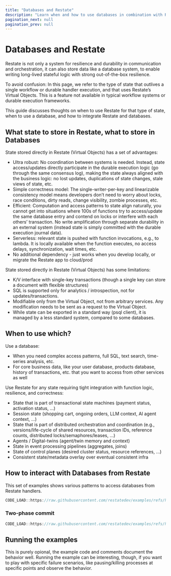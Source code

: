 ```yaml
---
title: "Databases and Restate"
description: "Learn when and how to use databases in combination with Restate."
pagination_next: null
pagination_prev: null
---
```


# Databases and Restate

Restate is not only a system for resilience and durability in communication and orchestration, it can also store data like a database system, to enable writing long-lived stateful logic with strong out-of-the-box resilience.

To avoid confusion: In this page, we refer to the type of state that outlives a single workflow or durable handler execution, and that uses Restate’s Virtual Objects. This is a feature not available in typical workflow systems or durable execution frameworks.

This guide discusses thoughts on when to use Restate for that type of state, when to use a database, and how to integrate Restate and databases.



## What state to store in Restate, what to store in Databases

State stored directly in Restate (Virtual Objects) has a set of advantages:
- Ultra robust: No coordination between systems is needed. Instead, state access/updates directly participate in the durable execution logic (go through the same consensus log), making the state always aligned with the business logic: no lost updates, duplications of state changes, stale views of state, etc.
- Simple correctness model: The single-writer-per-key and linearizable consistency model means developers don’t need to worry about locks, race conditions, dirty reads, change visibility, zombie processes, etc.
- Efficient: Computation and access patterns to state align naturally, you cannot get into situations where 100s of functions try to access/update the same database entry and contend on locks or interfere with each others’ transaction.
No write amplification through separate durability in an external system (instead state is simply committed with the durable execution journal data).
- Serverless: relevant state is pushed with function invocations, e.g., to lambda. It is locally available when the function executes, no access delays, synchronization, wait times, etc.
- No additional dependency - just works when you develop locally, or migrate the Restate app to cloud/prod

State stored directly in Restate (Virtual Objects) has some limitations:
- K/V interface with single-key transactions (though a single key can store a document with flexible structures)
- SQL is supported only for analytics / introspection, not for updates/transactions.
- Modifiable only from the Virtual Object, not from arbitrary services. Any modification needs to be sent as a request to the Virtual Object.
- While state can be exported in a standard way (psql client), it is managed by a less standard system, compared to some databases.

## When to use which?

Use a database:
- When you need complex access patterns, full SQL, text search, time-series analysis, etc.
- For core business data, like your user database, products database, history of transactions, etc. that you want to access from other services as well

Use Restate for any state requiring tight integration with function logic, resilience, and correctness:
- State that is part of transactional state machines (payment status, activation status, ...)
- Session state (shopping cart, ongoing orders, LLM context, AI agent context, ...)
- State that is part of distributed orchestration and coordination (e.g., versions/life-cycle of shared resources, transaction IDs, reference counts, distributed locks/semaphores/leases, ...)
- Agents / Digital-twins (agent/twin memory and context)
- State in event processing pipelines (aggregates, joins)
- State of control planes (desired cluster status, resource references, ...)
- Consistent state/metadata overlay over eventual consistent infra


## How to interact with Databases from Restate

This set of examples shows various patterns to access databases from Restate handlers.

```ts https://github.com/restatedev/examples/blob/main/typescript/patterns-use-cases/src/database/main.ts
CODE_LOAD::https://raw.githubusercontent.com/restatedev/examples/refs/heads/main/typescript/patterns-use-cases/src/database/main.ts
```

### Two-phase commit

```ts https://github.com/restatedev/examples/blob/main/typescript/patterns-use-cases/src/database/2phasecommit.ts
CODE_LOAD::https://raw.githubusercontent.com/restatedev/examples/refs/heads/main/typescript/patterns-use-cases/src/database/2phasecommit.ts
```

## Running the examples

This is purely opional, the example code and comments document the behavior well.
Running the example can be interesting, though, if you want to play with specific failure scenarios, like pausing/killing processes at specific points and observe the behavior.